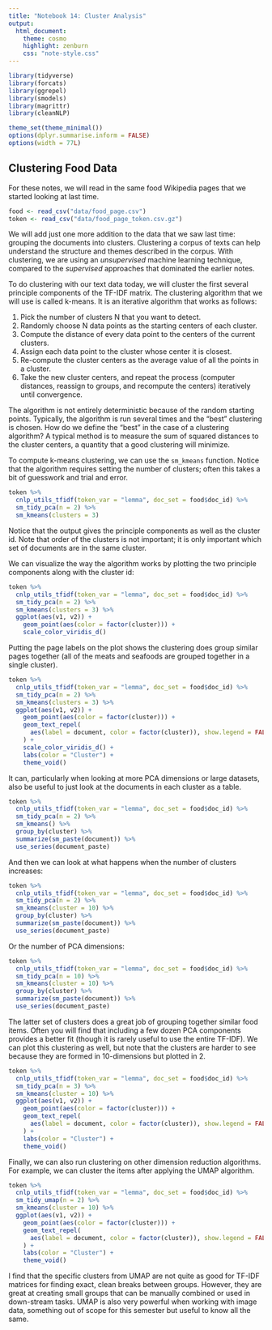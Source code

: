 ```yaml
---
title: "Notebook 14: Cluster Analysis"
output:
  html_document:
    theme: cosmo
    highlight: zenburn
    css: "note-style.css"
---
```


```r
library(tidyverse)
library(forcats)
library(ggrepel)
library(smodels)
library(magrittr)
library(cleanNLP)

theme_set(theme_minimal())
options(dplyr.summarise.inform = FALSE)
options(width = 77L)
```

## Clustering Food Data

For these notes, we will read in the same food Wikipedia pages that we started
looking at last time.

```r
food <- read_csv("data/food_page.csv")
token <- read_csv("data/food_page_token.csv.gz")
```

We will add just one more addition to the data that we saw last time: grouping
the documents into clusters. Clustering a corpus of texts can help understand
the structure and themes described in the corpus. With clustering, we are
using an *unsupervised* machine learning technique, compared to the *supervised*
approaches that dominated the earlier notes.

To do clustering with our text data today, we will cluster the first several
principle components of the TF-IDF matrix. The clustering algorithm that we
will use is called k-means. It is an iterative algorithm that works as follows:

1. Pick the number of clusters N that you want to detect.
2. Randomly choose N data points as the starting centers of each cluster.
3. Compute the distance of every data point to the centers of the current
clusters.
4. Assign each data point to the cluster whose center it is closest.
5. Re-compute the cluster centers as the average value of all the points in a
cluster.
6. Take the new cluster centers, and repeat the process (computer distances,
reassign to groups, and recompute the centers) iteratively until convergence.

The algorithm is not entirely deterministic because of the random starting
points. Typically, the algorithm is run several times and the "best" clustering
is chosen. How do we define the "best" in the case of a clustering algorithm?
A typical method is to measure the sum of squared distances to the cluster
centers, a quantity that a good clustering will minimize.

To compute k-means clustering, we can use the `sm_kmeans` function. Notice that
the algorithm requires setting the number of clusters; often this takes a bit
of guesswork and trial and error.

```r
token %>%
  cnlp_utils_tfidf(token_var = "lemma", doc_set = food$doc_id) %>%
  sm_tidy_pca(n = 2) %>%
  sm_kmeans(clusters = 3)
```

Notice that the output gives the principle components as well as the cluster id.
Note that order of the clusters is not important; it is only important which
set of documents are in the same cluster.

We can visualize the way the algorithm works by plotting the two principle
components along with the cluster id:

```r
token %>%
  cnlp_utils_tfidf(token_var = "lemma", doc_set = food$doc_id) %>%
  sm_tidy_pca(n = 2) %>%
  sm_kmeans(clusters = 3) %>%
  ggplot(aes(v1, v2)) +
    geom_point(aes(color = factor(cluster))) +
    scale_color_viridis_d()
```

Putting the page labels on the plot shows the clustering does group similar
pages together (all of the meats and seafoods are grouped together in a single
cluster).

```r
token %>%
  cnlp_utils_tfidf(token_var = "lemma", doc_set = food$doc_id) %>%
  sm_tidy_pca(n = 2) %>%
  sm_kmeans(clusters = 3) %>%
  ggplot(aes(v1, v2)) +
    geom_point(aes(color = factor(cluster))) +
    geom_text_repel(
      aes(label = document, color = factor(cluster)), show.legend = FALSE
    ) +
    scale_color_viridis_d() +
    labs(color = "Cluster") +
    theme_void()
```

It can, particularly when looking at more PCA dimensions or large datasets,
also be useful to just look at the documents in each cluster as a table.

```r
token %>%
  cnlp_utils_tfidf(token_var = "lemma", doc_set = food$doc_id) %>%
  sm_tidy_pca(n = 2) %>%
  sm_kmeans() %>%
  group_by(cluster) %>%
  summarize(sm_paste(document)) %>%
  use_series(document_paste)
```

And then we can look at what happens when the number of clusters increases:

```r
token %>%
  cnlp_utils_tfidf(token_var = "lemma", doc_set = food$doc_id) %>%
  sm_tidy_pca(n = 2) %>%
  sm_kmeans(cluster = 10) %>%
  group_by(cluster) %>%
  summarize(sm_paste(document)) %>%
  use_series(document_paste)
```

Or the number of PCA dimensions:

```r
token %>%
  cnlp_utils_tfidf(token_var = "lemma", doc_set = food$doc_id) %>%
  sm_tidy_pca(n = 10) %>%
  sm_kmeans(cluster = 10) %>%
  group_by(cluster) %>%
  summarize(sm_paste(document)) %>%
  use_series(document_paste)
```

The latter set of clusters does a great job of grouping together similar food
items. Often you will find that including a few dozen PCA components provides
a better fit (though it is rarely useful to use the entire TF-IDF). We can
plot this clustering as well, but note that the clusters are harder to see
because they are formed in 10-dimensions but plotted in 2.

```r
token %>%
  cnlp_utils_tfidf(token_var = "lemma", doc_set = food$doc_id) %>%
  sm_tidy_pca(n = 3) %>%
  sm_kmeans(cluster = 10) %>%
  ggplot(aes(v1, v2)) +
    geom_point(aes(color = factor(cluster))) +
    geom_text_repel(
      aes(label = document, color = factor(cluster)), show.legend = FALSE
    ) +
    labs(color = "Cluster") +
    theme_void()
```

Finally, we can also run clustering on other dimension reduction algorithms.
For example, we can cluster the items after applying the UMAP algorithm.

```r
token %>%
  cnlp_utils_tfidf(token_var = "lemma", doc_set = food$doc_id) %>%
  sm_tidy_umap(n = 2) %>%
  sm_kmeans(cluster = 10) %>%
  ggplot(aes(v1, v2)) +
    geom_point(aes(color = factor(cluster))) +
    geom_text_repel(
      aes(label = document, color = factor(cluster)), show.legend = FALSE
    ) +
    labs(color = "Cluster") +
    theme_void()
```

I find that the specific clusters from UMAP are not quite as good for TF-IDF
matrices for finding exact, clean breaks between groups. However, they are
great at creating small groups that can be manually combined or used in
down-stream tasks. UMAP is also very powerful when working with image data,
something out of scope for this semester but useful to know all the same.
